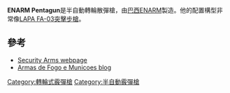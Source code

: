 {{noteTA
|G1=軍事
|G2=長度單位
|G3=Firearms
}}
{{infobox weapon
| name               = ENARM Pentagun
| image              = 
| image_size         = 
| caption            = 
| origin             = {{flagcountry|Brazil}}
| type               = 散彈槍
<!-- Type selection -->
| is_ranged          = YES
<!-- Service history -->
| service            = 
| used_by            = 
| wars               = 
<!-- Production history -->
| designer           = 
| design_date        = 
| manufacturer       = ENARM
| unit_cost          = 
| production_date    = 
| number             = 
| variants           = 
<!-- General specifications -->
| spec_label         = 
| weight             = 
| length             = 
| part_length        = 
<!-- Ranged weapon specifications -->
| cartridge          = 12號徑散彈
| cartridge_weight   = 
| caliber            = 
| barrels            = 
| action             = 
| mode               = 半自動
| velocity           = 
| range              = 
| max_range          = 
| feed               = 6發圓柱彈匣
| sights             = 機械照準器
}}

'''ENARM Pentagun'''是半自動轉輪散彈槍，由[[巴西|巴西]]ENARM製造。他的配置構型非常像[[LAPA_FA-03突擊步槍|LAPA FA-03突擊步槍]]。

==參考==
*[http://www.securityarms.com/20010315/galleryfiles/1700/1783.htm Security Arms webpage]{{Wayback|url=http://www.securityarms.com/20010315/galleryfiles/1700/1783.htm |date=20150924095954 }}
*[http://armasdefogoemunicoes.blogspot.nl/2008/12/enarm-pentagun.html Armas de Fogo e Municoes blog]{{Wayback|url=http://armasdefogoemunicoes.blogspot.nl/2008/12/enarm-pentagun.html |date=20130219032338 }}

{{犢牛式槍械}}

[[Category:轉輪式霰彈槍|Category:轉輪式霰彈槍]]
[[Category:半自動霰彈槍|Category:半自動霰彈槍]]